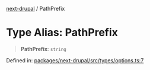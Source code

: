 [next-drupal](../globals.mdx) / PathPrefix

# Type Alias: PathPrefix

> **PathPrefix**: `string`

Defined in: [packages/next-drupal/src/types/options.ts:7](https://github.com/chapter-three/next-drupal/blob/b814feb907442ea504825c35810c973aeb865442/packages/next-drupal/src/types/options.ts#L7)
